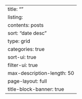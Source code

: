 ---
title: ""
listing:
  contents: posts
  sort: "date desc"
  type: grid
  categories: true
  sort-ui: true
  filter-ui: true
  max-description-length: 50
page-layout: full
title-block-banner: true
---
